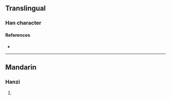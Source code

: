{{character info/new}}
==Translingual==

===Han character===
{{Han char|rn=96|rad=玉|as=11|sn=15|four=|canj=MGTHS|ids=⿰𤣩莠}}

====References====
* {{Han ref|kx=0741.270|dkj=21223|dj=1151.010|hdz=21134.060|uh=7493|ud=29843}}

----

==Mandarin==

===Hanzi===
{{cmn-hanzi|pin=[[xiù]] ([[xiu4]])|wg=<sup>4</sup>}}

# {{defn|lang=cmn|sort=玉11}}
